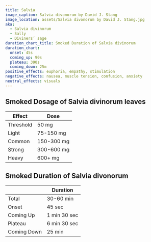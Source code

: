 ```yaml
---
title: Salvia
image_caption: Salvia divonorum by David J. Stang
image_location: assets/Salvia divonorum by David J. Stang.jpg
aka:
  - Salvia divinorum
  - Sally
  - Diviners’ sage
duration_chart_title: Smoked Duration of Salvia divinorum
duration_chart:
  onset: 45s
  coming_up: 90s
  plateau: 390s
  coming_down: 25m
positive_effects: euphoria, empathy, stimulation
negative_effects: nausea, muscle tension, confusion, anxiety
neutral_effects: visuals
---
```


## Smoked Dosage of Salvia divinorum leaves
| Effect | Dose |
| --- | --- |
| Threshold | 50 mg |
| Light | 75-150 mg |
| Common | 150-300 mg |
| Strong | 300-600 mg |
| Heavy | 600+ mg |


<Chart title={frontmatter.duration_chart_title} data={frontmatter.duration_chart} />

## Smoked Duration of Salvia divonorum
|  | Duration |
| --- | --- |
| Total | 30-60 min |
| Onset | 45 sec |
| Coming Up | 1 min 30 sec |
| Plateau | 6 min 30 sec |
| Coming Down | 25 min |





